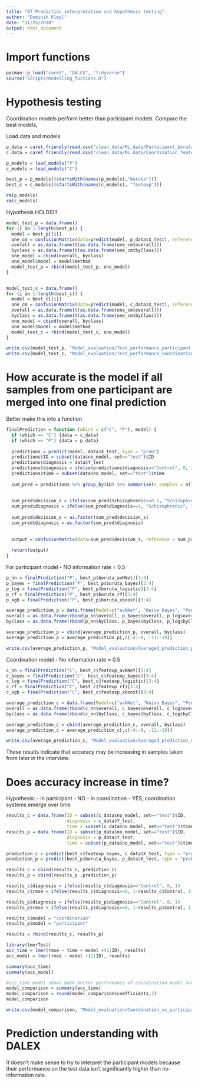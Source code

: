 ```yaml
---
title: "07 Prediction interpretation and hypothesis testing"
author: "Dominik Klepl"
date: "11/25/2018"
output: html_document
---
```


# Import functions
```r
pacman::p_load("caret", "DALEX", "tidyverse")
source("Scripts/modelling_fuctions.R")
```

# Hypothesis testing
Coordination models perform better than participant models. Compare the best models,

Load data and models
```r
p_data = caret_friendly(read.csv("clean_data/ML_data/Participant_boruta.csv"))
c_data = caret_friendly(read.csv("clean_data/ML_data/Coordination_featexp.csv"))

p_models = load_models("P")
c_models = load_models("C")

best_p = p_models[(startsWith(names(p_models),"boruta"))]
best_c = c_models[(startsWith(names(c_models), "featexp"))]

rm(p_models)
rm(c_models)
```

Hypothesis HOLDS!!!
```r
model_test_p = data.frame()
for (i in 1:length(best_p)) {
  model = best_p[[i]]
  one_cm = confusionMatrix(data=predict(model, p_data$X_test), reference = p_data$Y_test, mode="everything")
  overall = as.data.frame(t(as.data.frame(one_cm$overall)))
  byclass = as.data.frame(t(as.data.frame(one_cm$byClass)))
  one_model = cbind(overall, byclass)
  one_model$model = model$method
  model_test_p = rbind(model_test_p, one_model)
}


model_test_c = data.frame()
for (i in 1:length(best_c)) {
  model = best_c[[i]]
  one_cm = confusionMatrix(data=predict(model, c_data$X_test), reference = c_data$Y_test, mode="everything")
  overall = as.data.frame(t(as.data.frame(one_cm$overall)))
  byclass = as.data.frame(t(as.data.frame(one_cm$byClass)))
  one_model = cbind(overall, byclass)
  one_model$model = model$method
  model_test_c = rbind(model_test_c, one_model)
}

write.csv(model_test_p, "Model_evaluation/Test_performance_participant.csv", row.names = F)
write.csv(model_test_c, "Model_evaluation/Test_performance_coordination.csv", row.names = F)
```
    
# How accurate is the model if all samples from one participant are merged into one final prediction

Better make this into a function
```r
finalPrediction = function (which = c("C", "P"), model) {
  if (which == "C") {data = c_data}
  if (which == "P") {data = p_data}
  
  predictions = predict(model, data$X_test, type = "prob")
  predictions$ID = subset(data$no_model, set=="test")$ID
  predictions$diagnosis = data$Y_test
  predictions$diagnosis = ifelse(predictions$diagnosis=="Control", 0, 1)
  predictions$time = subset(data$no_model, set=="test")$time
  
  sum_pred = predictions %>% group_by(ID) %>% summarise(n_samples = n(), Schizophrenic=weighted.mean(x=Schizophrenic, w=time), diagnosis=mean(diagnosis))
  
  
  sum_pred$decision_s = ifelse(sum_pred$Schizophrenic>=0.5, "Schizophrenic", "Control")
  sum_pred$diagnosis = ifelse(sum_pred$diagnosis==1, "Schizophrenic", "Control")
  
  sum_pred$decision_s = as.factor(sum_pred$decision_s)
  sum_pred$diagnosis = as.factor(sum_pred$diagnosis)
  
  
  output = confusionMatrix(data=sum_pred$decision_s, reference = sum_pred$diagnosis, positive = "Schizophrenic")
  
  return(output)
}
```


For participant model - NO information rate = 0.5
```r
p_nn = finalPrediction("P", best_p$boruta_avNNet)[3:4]
p_bayes = finalPrediction("P", best_p$boruta_bayes)[3:4]
p_log = finalPrediction("P", best_p$boruta_logistic)[3:4]
p_rf = finalPrediction("P", best_p$boruta_rf)[3:4]
p_xgb = finalPrediction("P", best_p$boruta_xboost)[3:4]

average_prediction_p = data.frame(Model=c("avNNet", "Naive Bayes", "Penalized Logistic Regression", "Random Forest", "XGBoost"))
overall = as.data.frame(rbind(p_nn$overall, p_bayes$overall, p_log$overall, p_rf$overall, p_xgb$overall))
byclass = as.data.frame(rbind(p_nn$byClass, p_bayes$byClass, p_log$byClass, p_rf$byClass, p_xgb$byClass))

average_prediction_p = cbind(average_prediction_p, overall, byclass)
average_prediction_p = average_prediction_p[,c(-4:-8, -11:-19)]

write.csv(average_prediction_p, "Model_evaluation/Averaged_prediction_participant.csv", row.names = F)
```

Coordination model - No information rate = 0.5
```r
c_nn = finalPrediction("C", best_c$featexp_avNNet)[3:4]
c_bayes = finalPrediction("C", best_c$featexp_bayes)[3:4]
c_log = finalPrediction("C", best_c$featexp_logistic)[3:4]
c_rf = finalPrediction("C", best_c$featexp_rf)[3:4]
c_xgb = finalPrediction("C", best_c$featexp_xboost)[3:4]

average_prediction_c = data.frame(Model=c("avNNet", "Naive Bayes", "Penalized Logistic Regression", "Random Forest", "XGBoost"))
overall = as.data.frame(rbind(c_nn$overall, c_bayes$overall, c_log$overall, c_rf$overall, c_xgb$overall))
byclass = as.data.frame(rbind(c_nn$byClass, c_bayes$byClass, c_log$byClass, c_rf$byClass, c_xgb$byClass))

average_prediction_c = cbind(average_prediction_c, overall, byclass)
average_prediction_c = average_prediction_c[,c(-4:-8, -11:-19)]

write.csv(average_prediction_c, "Model_evaluation/Averaged_prediction_coordination.csv", row.names = F)
```

These results indicate that accuracy may be increasing in samples taken from later in the interview.

# Does accuracy increase in time?
Hypothesis: 
    - in participant - NO
    - in coordination - YES, coordination systems emerge over time


```r
results_c = data.frame(ID = subset(c_data$no_model, set=="test")$ID,
                       diagnosis = c_data$Y_test,
                       time = subset(c_data$no_model, set=="test")$time)
results_p = data.frame(ID = subset(p_data$no_model, set=="test")$ID,
                       diagnosis = p_data$Y_test,
                       time = subset(p_data$no_model, set=="test")$time)

prediction_c = predict(best_c$featexp_bayes, c_data$X_test, type = "prob")
prediction_p = predict(best_p$boruta_bayes, p_data$X_test, type = "prob")

results_c = cbind(results_c, prediction_c)
results_p = cbind(results_p ,prediction_p)

results_c$diagnosis = ifelse(results_c$diagnosis=="Control", 0, 1)
results_c$rmse = ifelse(results_c$diagnosis==0, 1-results_c$Control, 1-results_c$Schizophrenic)

results_p$diagnosis = ifelse(results_p$diagnosis=="Control", 0, 1)
results_p$rmse = ifelse(results_p$diagnosis==0, 1-results_p$Control, 1-results_p$Schizophrenic)

results_c$model = "coordination"
results_p$model = "participant"

results = rbind(results_c, results_p)

library(lmerTest)
acc_time = lmer(rmse ~ time + model +(1|ID), results)
acc_model = lmer(rmse ~ model +(1|ID), results)

summary(acc_time)
summary(acc_model)

#acc_time model shows both better performance of coordination model and that there is no significant change in performance over time
model_comparison = summary(acc_time)
model_comparison = round(model_comparison$coefficients,3)
model_comparison

write.csv(model_comparison, "Model_evaluation/Coordination_vs_participant.csv", row.names = F)
```

# Prediction understanding with DALEX

It doesn't make sense to try to interpret the participant models because their performance on the test data isn't significantly higher than no-information rate.

